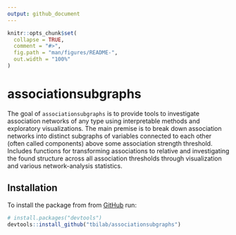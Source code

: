 ```yaml
---
output: github_document
---
```


<!-- README.md is generated from README.Rmd. Please edit that file -->

```r
knitr::opts_chunk$set(
  collapse = TRUE,
  comment = "#>",
  fig.path = "man/figures/README-",
  out.width = "100%"
)
```

# associationsubgraphs

<!-- badges: start -->
<!-- badges: end -->

The goal of `associationsubgraphs` is to provide tools to investigate association networks of any type using interpretable methods and exploratory visualizations. The main premise is to break down association networks into distinct subgraphs of variables connected to each other (often called components) above some association strength threshold. Includes functions for transforming associations to relative and investigating the found structure across all association thresholds through visualization and various network-analysis statistics. 

## Installation


To install the package from from [GitHub](https://github.com/) run:

``` r
# install.packages("devtools")
devtools::install_github("tbilab/associationsubgraphs")
```
